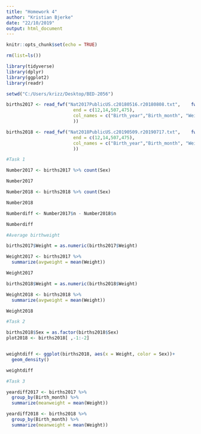 ```yaml
---
title: "Homework 4"
author: "Kristian Bjerke"
date: "22/10/2019"
output: html_document
---
```


```r
knitr::opts_chunk$set(echo = TRUE)
```

```r
rm(list=ls())

library(tidyverse)
library(dplyr)
library(ggplot2)
library(readr)
```

```r
setwd("C:/Users/krizz/Desktop/BED-2056")

births2017 <- read_fwf("Nat2017PublicUS.c20180516.r20180808.txt",    fwf_positions(start = c(9,13,504,475),
                         end = c(12,14,507,475),
                         col_names = c("Birth_year","Birth_month", "Weight", "Sex")
                         ))

births2018 <- read_fwf("Nat2018PublicUS.c20190509.r20190717.txt",    fwf_positions(start = c(9,13,504,475),
                         end = c(12,14,507,475),
                         col_names = c("Birth_year","Birth_month", "Weight", "Sex")
                         ))

```

```r
#Task 1

Number2017 <- births2017 %>% count(Sex)

Number2017

Number2018 <- births2018 %>% count(Sex)

Number2018

Numberdiff <- Number2017$n - Number2018$n

Numberdiff
```

```r
#Average birthweight

births2017$Weight = as.numeric(births2017$Weight)

Weight2017 <- births2017 %>%
  summarize(avgweight = mean(Weight))

Weight2017

births2018$Weight = as.numeric(births2018$Weight)

Weight2018 <- births2018 %>%
  summarize(avgweight = mean(Weight))

Weight2018
```


```r
#Task 2

births2018$Sex = as.factor(births2018$Sex)
plot2018 <- births2018[ ,-1:-2]


weightdiff <- ggplot(births2018, aes(x = Weight, color = Sex))+
  geom_density()

weightdiff
```

```r
#Task 3

yeardiff2017 <- births2017 %>%
  group_by(Birth_month) %>%
  summarize(meanweight = mean(Weight))

yeardiff2018 <- births2018 %>%
  group_by(Birth_month) %>%
  summarize(meanweight = mean(Weight))
```

